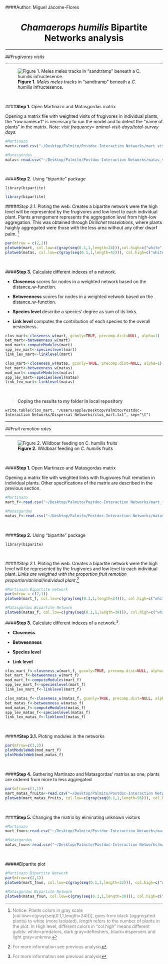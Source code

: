 ####Author: Miguel Jácome-Flores

<center> <h1>*Chamaerops humilis* Bipartite Networks analysis </h1> </center>

------------------------------------------------



##*Frugivores visits*

------------------------------------------------

![**Figure 1.** *Meles meles* tracks in "sandtramp" beneath a *C. humilis* infructesence. ](figures/badger_tracks.jpg)

&nbsp;

####**Step 1. **Open Martinazo and Matasgordas matrix


Opening a matrix file with weighted visits of frugivores in individual plants, the "row.names=1" is necessary to run the model and to detect the "name of plants" in the matrix. 
*Note: visit frequency= animal-visit-days/total-survey days.*

```r
#Martinazo
mart<-read.csv("~/Desktop/Palmito/Postdoc-Interaction Networks/mart_visit.csv",header=TRUE,check.names=FALSE,row.names=1)

#Matasgordas
matas<-read.csv("~/Desktop/Palmito/Postdoc-Interaction Networks/matas_visit.csv",header=TRUE,check.names=FALSE,row.names=1)
```
&nbsp;

####**Step 2.** Using "bipartite" package

```
library(bipartite)
```

```r
library(bipartite)
```



#####*Step 2.1.* Ploting the web.
Creates a bipartite network were the high level will be represented by the frugivores and low level to each individual plant. Plants arrengement represents the aggregation level from high-low aggregation. This  was obtained through *Dirilichet tesselations*, where plants haighly aggregated were those with the less area without any other dwarf palm. [^1]

```r

par(mfrow = c(2,1))
plotweb(mart, col.low=c(gray(seq(0.1,1,length=24))),col.high=c("white","white","gray30","gray30","black","black","darkgray"),method="normal", text.rot=90,low.lablength=10, high.lablength=8) 
plotweb(matas, col.low=c(gray(seq(0.1,1,length=42))), col.high=c("white","white","gray30","gray30","black","black","darkgray"), method="normal", text.rot=90,low.lablength=10, high.lablength=8)
```


[^1]: <span style="color:gray">Notice: Plants colors in gray scale [col.low=c(gray(seq(0.1,1,length=24)))], goes from black (aggregated plants) to white (more isolated), *length* refers to the number of plants in the plot. In High level, different colors in "col.high" means different guilds: white=predators, dark gray=defleshers, black=dispersers and light gray=unknow.

&nbsp;

####**Step 3.** Calculate different indexes of a network.

* **Closeness** scores for nodes in a weighted network based on the distance_w-function.

* **Betweenness** scores for nodes in a weighted network based on the distance_w-function.

* **Species level** describe a species' degree as sum of its links.

* **Link level** computes the contribution of each species to the overall nestedness.


```r
clos_mart<-closeness_w(mart, gconly=TRUE, precomp.dist=NULL, alpha=1)
bet_mart<-betweenness_w(mart)
mod_mart<-computeModules(mart)
spp_lev_mart<-specieslevel(mart)
link_lev_mart<-linklevel(mart)

clos_mart<-closeness_w(matas, gconly=TRUE, precomp.dist=NULL, alpha=1)
bet_mart<-betweenness_w(matas)
mod_mart<-computeModules(matas)
spp_lev_mart<-specieslevel(matas)
link_lev_mart<-linklevel(matas)
```
&nbsp;

>**Coping the results to my folder in local repository**

```
write.table(clos_mart, "/Users/apple/Desktop/Palmito/Postdoc-Interaction Networks/Dispersal Networks/clos_mart.txt", sep="\t")
```

--------------------------------------------------------


##*Fruit remotion rates*

-------------------------

![**Figure 2.** Wildboar feeding on *C. humilis* fruits ](figures/wildboar_fruit_remotion.jpg)

&nbsp;

####**Step 1. **Open Martinazo and Matasgordas matrix

Opening a matrix file with weighted links with frugivores fruit remotion in individual plants. Other specifications of the matrix are described in the previous section.


```r
#Martinazo
mart_f<-read.csv("~/Desktop/Palmito/Postdoc-Interaction Networks/mart_fruits.csv",header=TRUE,check.names=FALSE,row.names=1)

#Matasgordas
matas_f<-read.csv("~/Desktop/Palmito/Postdoc-Interaction Networks/matas_fruits.csv",header=TRUE,check.names=FALSE,row.names=1)
```

&nbsp;

####**Step 2.** Using "bipartite" package 
&nbsp;

```
library(biparite)
```
&nbsp;
&nbsp;

#####*Step 2.1.* Ploting the web.
Creates a bipartite network were the high level will be represented by the frugivores and low level to each individual plant. *Links are weigthed with the proportion fruit remotion proportion/animal/individual plant*.[^2] 

[^2]: <span style="color:gray">For more information see previous analysis

```r
#Martinazo Bipartite network
par(mfrow = c(2,1))
plotweb(mart_f, col.low=c(gray(seq(0.1,1,length=24))), col.high=c("white","white","gray30","gray30","black","black","darkgray"),method="normal", text.rot=90,low.lablength=10, high.lablength=8)

#Matasgordas Bipartite Network
plotweb(matas_f, col.low=c(gray(seq(0.1,1,length=39))), col.high=c("white","white","gray30","gray30","black","black","darkgray"), method="normal", text.rot=90,low.lablength=10, high.lablength=8)
```

####**Step 3.** Calculate different indexes of a network.[^2]

* **Closeness** 

* **Betweenness** 

* **Species level** 

* **Link level** 

```r
clos_mart_f<-closeness_w(mart_f, gconly=TRUE, precomp.dist=NULL, alpha=1)
bet_mart_f<-betweenness_w(mart_f)
mod_mart_f<-computeModules(mart_f)
spp_lev_mart_f<-specieslevel(mart_f)
link_lev_mart_f<-linklevel(mart_f)

clos_matas_f<-closeness_w(matas_f, gconly=TRUE, precomp.dist=NULL, alpha=1)
bet_matas_f<-betweenness_w(matas_f)
mod_matas_f<-computeModules(matas_f)
spp_lev_matas_f<-specieslevel(matas_f)
link_lev_matas_f<-linklevel(matas_f)
```
&nbsp;

#####**Step 3.1.** Ploting modules in the networks

```r
par(mfrow=c(1,2))
plotModuleWeb(mod_mart_f)
plotModuleWeb(mod_matas_f)
```
&nbsp;
&nbsp;
&nbsp;
&nbsp;
&nbsp;
&nbsp;
&nbsp;
&nbsp;
&nbsp;
&nbsp;
&nbsp;
&nbsp;
&nbsp;
&nbsp;
&nbsp;
&nbsp;
&nbsp;
&nbsp;
&nbsp;
&nbsp;
&nbsp;
&nbsp;
&nbsp;
&nbsp;
&nbsp;
&nbsp;
&nbsp;
&nbsp;
&nbsp;
&nbsp;
&nbsp;
&nbsp;
&nbsp;
&nbsp;
&nbsp;
&nbsp;
&nbsp;

####**Step 4.** Gathering Martinazo and Matasgordas' matrixs as one; plants are ordered from more to less aggregated

```r
par(mfrow=c(1,1))
mart_matas_fruits<-read.csv("~/Desktop/Palmito/Postdoc-Interaction Networks/Mart_matas_fruits.csv",header=TRUE,check.names=FALSE,row.names=1)
plotweb(mart_matas_fruits, col.low=c(gray(seq(0.1,1,length=56))), col.high=c("white","white","gray30","gray30","black","black","darkgray"),method="normal", text.rot=90,low.lablength=10, high.lablength=8)
```

&nbsp;

####**Step 5.** Changing the matrix by eliminating unknown visitors

```r
#Martinazo
mart_fnun<-read.csv("~/Desktop/Palmito/Postdoc-Interaction Networks/mart_fruits_no_unk.csv",header=TRUE,check.names=FALSE,row.names=1)

#Matasgordas
matas_fnun<-read.csv("~/Desktop/Palmito/Postdoc-Interaction Networks/matas_fruits_no_unk.csv",header=TRUE,check.names=FALSE,row.names=1)
```
&nbsp;

#####Bipartite plot

```r
#Martinazo Bipartite Network
par(mfrow=c(2,1))
plotweb(mart_fnun, col.low=c(gray(seq(0.1,1,length=22))), col.high=c("white","white","gray30","gray30","black","black","darkgray"),method="normal", text.rot=90,low.lablength=10, high.lablength=8)

#Matasgordas Bipartite Network
plotweb(matas_fnun, col.low=c(gray(seq(0.1,1,length=30))), col.high=c("white","white","gray30","gray30","black","black","darkgray"),method="normal", text.rot=90,low.lablength=10, high.lablength=8)
```